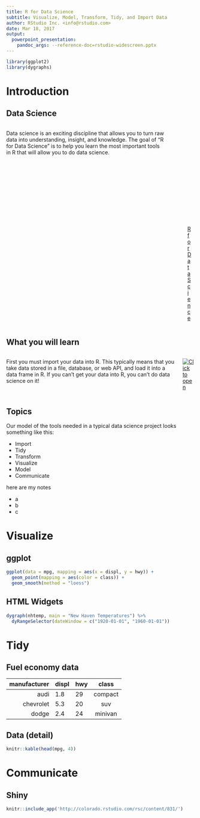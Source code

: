 ```yaml
---
title: R for Data Science
subtitle: Visualize, Model, Transform, Tidy, and Import Data
author: RStudio Inc. <info@rstudio.com>
date: Mar 18, 2017
output: 
  powerpoint_presentation:
    pandoc_args: --reference-doc=rstudio-widescreen.pptx
---
```


```r
library(ggplot2)
library(dygraphs)
```


# Introduction

## Data Science

:::::::::::::: {.columns}
::: {.column}
Data science is an exciting discipline that allows you to turn raw data into understanding, insight, and knowledge. The goal of “R for Data Science” is to help you learn the most important tools in R that will allow you to do data science.
:::
::: {.column}
![[R for Data Science](http://r4ds.had.co.nz/)](r4ds.png)
:::
::::::::::::::


## What you will learn

:::::::::::::: {.columns}
::: {.column}
First you must import your data into R. This typically means that you take data stored in a file, database, or web API, and load it into a data frame in R. If you can’t get your data into R, you can’t do data science on it!
:::
::: {.column}
[![Click to open](r4ds.png)](http://r4ds.had.co.nz/)
:::
::::::::::::::

## Topics

Our model of the tools needed in a typical data science project looks something like this:

* Import
* Tidy
* Transform
* Visualize
* Model
* Communicate

::: notes
here are my notes

- a
- b
- c

:::

# Visualize

## ggplot

```r
ggplot(data = mpg, mapping = aes(x = displ, y = hwy)) + 
  geom_point(mapping = aes(color = class)) + 
  geom_smooth(method = "loess")
```

## HTML Widgets

```r
dygraph(nhtemp, main = "New Haven Temperatures") %>% 
  dyRangeSelector(dateWindow = c("1920-01-01", "1960-01-01"))
```

# Tidy

## Fuel economy data

 manufacturer    displ   hwy     class
-------------    ------  -----  ---------
        audi     1.8     29      compact
   chevrolet     5.3     20        suv
       dodge     2.4     24      minivan

## Data (detail)

```r
knitr::kable(head(mpg, 4))
```

# Communicate

## Shiny

```r
knitr::include_app('http://colorado.rstudio.com/rsc/content/831/')
```




